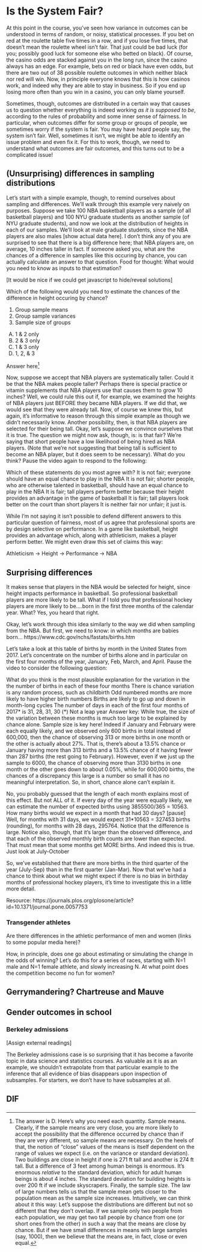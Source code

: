 # Is the System Fair?

At this point in the course, you’ve seen how variance in outcomes can be understood in terms of random, or noisy, statistical processes. If you bet on red at the roulette table five times in a row, and if you lose five times, that doesn’t mean the roulette wheel isn’t fair. That just could be bad luck (for you; possibly good luck for someone else who betted on black). Of course, the casino odds are stacked against you in the long run, since the casino always has an edge. For example, bets on red or black have even odds, but there are two out of 38 possible roulette outcomes in which neither black nor red will win. Now, in principle everyone knows that this is how casinos work, and indeed why they are able to stay in business. So if you end up losing more often than you win in a casino, you can only blame yourself.

Sometimes, though, outcomes are distributed in a certain way that causes us to question whether everything is indeed working *as it is supposed to be*, according to the rules of probability and some inner sense of fairness. In particular, when outcomes differ for some group or groups of people, we sometimes worry if the system is fair. You may have heard people say, the system isn’t fair. Well, sometimes it isn’t, we might be able to identify an issue problem and even fix it. For this to work, though, we need to understand what outcomes are fair outcomes, and this turns out to be a complicated issue!

## (Unsurprising) differences in sampling distributions

Let’s start with a simple example, though, to remind ourselves about sampling and differences. We’ll walk through this example very naively on purposes. Suppose we take 100 NBA basketball players as a sample (of all basketball players) and 100 NYU graduate students as another sample (of NYU graduate students), and now we look at the distribution of heights in each of our samples. We’ll look at male graduate students, since the NBA players are also males [show actual data here]. I don’t think any of you are surprised to see that there is a big difference here; that NBA players are, on average, 10 inches taller in fact. If someone asked you, what are the chances of a difference in samples like this occuring by chance, you can actually calculate an answer to that question. Food for thought: What would you need to know as inputs to that estimation?

[It would be nice if we could get javascript to hide/reveal solutions]

Which of the following would you need to estimate the chances of the difference in height occuring by chance?

1. Group sample means
2. Group sample variances
3. Sample size of groups
A) 1 & 2 only
B) 2 & 3 only
C) 1 & 3 only
D) 1, 2, & 3


Answer here^[The answer is D. Here's why you need each quantity. Sample means. Clearly, if the sample means are very close, you are more likely to accept the possibility that the difference occurred by chance than if they are very different, so sample means are necessary. On the heels of that, the notion of "close" values of the means is itself dependent on the range of values we expect (i.e. on the variance or standard deviation). Two buildings are close in height if one is 271 ft tall and another is 274 ft tall. But a difference of 3 feet among human beings is enormous. It's enormous *relative* to the standard deviation, which for adult human beings is about 4 inches. The standard deviation for building heights is over 200 ft if we include skyscrapers. Finally, the sample size. The law of large numbers tells us that the sample mean gets closer to the population mean as the sample size increases. Intuitively, we can think about it this way: Let's suppose the distributions are different but not so different that they don't overlap. If we sample only two people from each population, we may get two tall people by chance from one (or short ones from the other) in such a way that the means are close by chance. But if we have small differences in means with large samples (say, 1000), then we believe that the means are, in fact, close or even equal.]




Now, suppose we accept that NBA players are systematically taller. Could it be that the NBA makes people taller? Perhaps there is special practice or vitamin supplements that NBA players use that causes them to grow 10 inches? Well, we could rule this out if, for example, we examined the heights of NBA players just BEFORE they became NBA players. If we did that, we would see that they were already tall. Now, of course we knew this, but again, it’s informative to reason through this simple example as though we didn’t necessarily know. Another possibility, then, is that NBA players are selected for their being tall. Okay, let’s suppose we convince ourselves that it is true. The question we might now ask, though, is: is that fair? We’re saying that short people have a low likelihood of being hired as NBA players. (Note that we’re not suggesting that being tall is sufficient to become an NBA player, but it does seem to be necessary). What do you think? Pause the video again to respond to the following:

Which of these statements do you most agree with?
It is not fair; everyone should have an equal chance to play in the NBA
It is not fair; shorter people, who are otherwise talented in basketball, should have an equal chance to play in the NBA
It is fair; tall players perform better because their height provides an advantage in the game of basketball 
It is fair; tall players look better on the court than short players
It is neither fair nor unfair; it just is.

While I’m not saying it isn’t possible to defend different answers to this particular question of fairness, most of us agree that professional sports are by design selective on performance. In a game like basketball, height provides an advantage which, along with athleticism, makes a player perform better. We might even draw this set of claims this way:

Athleticism → 
Height → Performance →  NBA

## Surprising differences

It makes sense that players in the NBA would be selected for height, since height impacts performance in basketball. So professional basketball players are more likely to be tall. What if I told you that professional hockey players are more likely to be….born in the first three months of the calendar year. What? Yes, you heard that right. 

Okay, let’s work through this idea similarly to the way we did when sampling from the NBA.
But first, we need to know: in which months are babies born…
https://www.cdc.gov/nchs/fastats/births.htm

Let’s take a look at this table of births by month in the United States from 2017. Let’s concentrate on the number of births alone and in particular on the first four months of the year, January, Feb, March, and April. Pause the video to consider the following question: 

What do you think is the most plausible explanation for the variation in the the number of births in each of these four months
There is chance variation is any random process, such as childbirth
Odd numbered months are more likely to have higher birth numbers
Births are likely to go up and down in month-long cycles 
The number of days in each of the first four months of 2017* is 31, 28, 31, 30
(*) Not a leap year
Answer key:
While true, the size of the variation between these months is much too large to be explained by chance alone. Sample size is key here! Indeed if January and February were each equally likely, and we observed only 600 births in total instead of 600,000, then the chance of observing 313 or more births in one month or the other is actually about 27%. That is, there’s about a 13.5% chance or January having more than 313 births and a 13.5% chance of it having fewer than 287 births (the rest going to February). However, even if we just up the sample to 6000, the chance of observing more than 3130 births in one month or the other goes down to about 0.05%, while for 600,000 births, the chances of a discrepancy this large is a number so small it has no meaningful interpretation. So, in short, chance alone can’t explain it.

No, you probably guessed that the length of each month explains most of this effect. But not ALL of it. If every day of the year were equally likely, we can estimate the number of expected births using 3855500/365 = 10563. How many births would we expect in a month that had 30 days? [pause] Well, for months with 31 days, we would expect 31*10563 = 327453 births (rounding), for months with 28 days, 295764. Notice that the difference is large. Notice also, though, that it’s larger than the observed difference, and that each of the observed monthly birth counts are lower than expected. That must mean that some months get MORE births. And indeed this is true. Just look at July-October



So, we’ve established that there are more births in the third quarter of the year (July-Sep) than in the first quarter (Jan-Mar). Now that we’ve had a chance to think about what we might expect if there is no bias in birthday months of professional hockey players, it’s time to investigate this in a little more detail.  

Resource: https://journals.plos.org/plosone/article?id=10.1371/journal.pone.0057753


### Transgender athletes

Are there differences in the athletic performance of men and women (links to some popular media here)?

How, in principle, does one go about estimating or simulating the change in the odds of winning? Let's do this for a series of races, starting with N=1 male and N=1 female athlete, and slowly increasing N. At what point does the competition become no fun for women?





## Gerrymandering? Chartreuse and Mauve


## Gender outcomes in school

### Berkeley admissions

[Assign external readings]

The Berkeley admissions case is so surprising  that it has become a favorite topic in data science and statistics courses. As valuable as it is as an example, we shouldn't extrapolate from that particular example to the inference that all evidence of bias disappears upon inspection of subsamples. For starters, we don't have to have subsamples at all.

## DIF



### 


